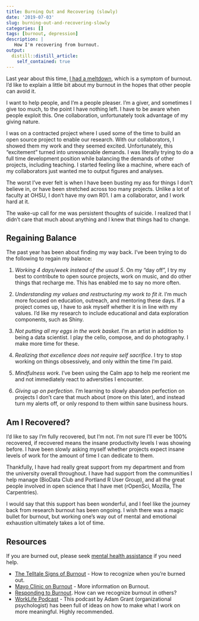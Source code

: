 ```yaml
---
title: Burning Out and Recovering (slowly)
date: '2019-07-03'
slug: burning-out-and-recovering-slowly
categories: []
tags: [burnout, depression]
description: |
   How I'm recovering from burnout.   
output:
  distill::distill_article:
    self_contained: true
---
```


Last year about this time, [I had a meltdown](https://laderast.github.io/2018/06/05/self-care-and-self-compassion-in-academia/), which is a symptom of burnout. I'd like to explain a little bit about my burnout in the hopes that other people can avoid it.

I want to help people, and I’m a people pleaser. I’m a giver, and sometimes I give too much, to the point I have nothing left. I have to be aware when people exploit this. One collaboration, unfortunately took advantage of my giving nature.

I was on a contracted project where I used some of the time to build an open source project to enable our research. With our collaborators, I showed them my work and they seemed excited. Unfortunately, this “excitement” turned into unreasonable demands. I was literally trying to do a full time development position while balancing the demands of other projects, including teaching. I started feeling like a machine, where each of my collaborators just wanted me to output figures and analyses.

The worst I’ve ever felt is when I have been busting my ass for things I don’t believe in, or have been stretched across too many projects. Unlike a lot of faculty at OHSU, I don’t have my own R01. I am a collaborator, and I work hard at it. 

The wake-up call for me was persistent thoughts of suicide. I realized that I didn't care that much about anything and I knew that things had to change.

## Regaining Balance

The past year has been about finding my way back. I’ve been trying to do the following to regain my balance:

1. *Working 4 days/week instead of the usual 5*. On my “day off”, I try my best to contribute to open source projects, work on music, and do other things that recharge me. This has enabled me to say no more often.

2. *Understanding my values and restructuring my work to fit it*. I’m much more focused on education, outreach, and mentoring these days. If a project comes up, I have to ask myself whether it is in line with my values. I'd like my research to include educational and data exploration components, such as Shiny.

3. *Not putting all my eggs in the work basket*. I'm an artist in addition to being a data scientist. I play the cello, compose, and do photography. I make more time for these.

4. *Realizing that excellence does not require self sacrifice*. I try to stop working on things obsessively, and only within the time I'm paid. 

5. *Mindfulness work*. I’ve been using the Calm app to help me reorient me and not immediately react to adversities I encounter. 

6. *Giving up on perfection*. I'm learning to slowly abandon perfection on projects I don't care that much about (more on this later), and instead turn my alerts off, or only respond to them within sane business hours.

## Am I Recovered?

I’d like to say I’m fully recovered, but I’m not. I'm not sure I'll ever be 100% recovered, if recovered means the insane productivity levels I was showing before. I have been slowly asking myself whether projects expect insane levels of work for the amount of time I can dedicate to them. 

Thankfully, I have had really great support from my department and from the university overall throughout. I have had support from the communities I help manage (BioData Club and Portland R User Group), and all the great people involved in open science that I have met (rOpenSci, Mozilla, The Carpentries).

I would say that this support has been wonderful, and I feel like the journey back from research burnout has been ongoing. I wish there was a magic bullet for burnout, but working one's way out of mental and emotional exhaustion ultimately takes a lot of time. 

## Resources

If you are burned out, please seek [mental health assistance](https://www.nami.org/Find-Support/NAMI-HelpLine) if you need help.

- [The Telltale Signs of Burnout](https://www.psychologytoday.com/us/blog/high-octane-women/201311/the-tell-tale-signs-burnout-do-you-have-them) - How to recognize when you're burned out.
- [Mayo Clinic on Burnout](https://www.mayoclinic.org/healthy-lifestyle/adult-health/in-depth/burnout/art-20046642) - More information on Burnout.
- [Responding to Burnout](https://www.workplacestrategiesformentalhealth.com/managing-workplace-issues/burnout-response). How can we recognize burnout in others? 
- [WorkLife Podcast](https://www.ted.com/podcasts/worklife) - This podcast by Adam Grant (organizational psychologist) has been full of ideas on how to make what I work on more meaningful. Highly recommended.
